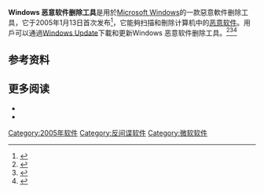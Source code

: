 {{Infobox software
| name = Windows 恶意软件删除工具<br>Malicious Software Removal Tool
| developer = [[微软|微软]]
| released = {{start date and age|2005|01|13|df=yes}}
| latest release version = 5.82
| latest release date = {{start date and age|2020|05|12|df=yes}}
| operating system = [[Windows_7|Windows 7]]及後續版本
| platform = 
| size = 131.0 [[百萬位元組|百萬位元組]]
| language = 
| genre = [[杀毒软件|杀毒软件]]
| license = [[免費軟體|免費軟體]]
}}  
'''Windows 恶意软件删除工具'''是用於[[Microsoft_Windows|Microsoft Windows]]的一款惡意軟件删除工具，它于2005年1月13日首次发布<ref name="MSRT download">{{Cite web|title=Windows Malicious Software Removal Tool: Progress Made, Trends Observed|url=http://www.microsoft.com/en-us/download/details.aspx?id=14591|accessdate={{date|2010-03-10}}|publisher=Microsoft|quote=Microsoft delivered the first version of the MSRT on January 13, 2005 in 24 languages to users of Windows 2000, Windows XP, and Windows Server 2003 computers.|archive-date=2022-01-20|archive-url=https://web.archive.org/web/20220120135737/http://www.microsoft.com/en-us/download/details.aspx?id=14591}}</ref>，它能夠扫描和刪除计算机中的[[恶意软件|恶意软件]]。用戶可以通過[[Windows_Update|Windows Update]]下載和更新Windows 恶意软件删除工具。<ref name="ms-web-support1">{{Cite web|title=The Microsoft Windows Malicious Software Removal Tool helps remove specific, prevalent malicious software from computers that are running Windows 7, Windows Vista, Windows Server 2003, Windows Server 2008, Windows XP, or Windows 2000.|url=http://support.microsoft.com/kb/890830|accessdate={{date|2009-12-22}}|date={{date|December 8, 2009}}|work=Microsoft Support Center|publisher=Microsoft Corporation|archive-date=2013-05-14|archive-url=https://www.webcitation.org/6GbIVrLUB?url=http://support.microsoft.com/kb/890830|dead-url=no}}</ref><ref name="ms-web-download">{{Cite web|title=Download Details: Microsoft Windows Malicious Software Removal Tool (KB890830)|url=https://www.microsoft.com/en-us/download/details.aspx?id=16|accessdate={{date|2009-12-22}}|date={{date|2009-12-08}}|work=Microsoft Download Center|publisher=Microsoft Corporation|archive-date=2022-05-06|archive-url=https://web.archive.org/web/20220506150708/https://www.microsoft.com/en-us/download/details.aspx?id=16}}</ref><ref>{{Cite web|title=Windows IT Pro - "What's the Microsoft Windows Malicious Software Removal Tool?"|url=http://www.windowsitpro.com/Article/ArticleID/45410/45410.html|accessdate={{date|2006-07-05}}|author=Savill|first=John|year=2005|archiveurl=https://www.webcitation.org/6GbIXfgpg?url=http://windowsitpro.com/windows/q-whats-microsoft-windows-malicious-software-removal-tool|archivedate=2013-05-14|dead-url=yes}}</ref>
== 参考资料 ==
{{Reflist}}

== 更多阅读 ==
{{refbegin}}
* {{cite web
  |url = http://support.microsoft.com/kb/890830
  |title = The Microsoft Windows Malicious Software Removal Tool helps remove specific, prevalent malicious software from computers that are running Windows 7, Windows Vista, Windows Server 2003, Windows Server 2008, or Windows XP (Revision: 89.0)
  |work = Microsoft Support
  |publisher = Microsoft Corporation
  |date = 12 July 2011
  |accessdate = 13 July 2011
  |archive-date = 2013-05-14
  |archive-url = https://www.webcitation.org/6GbIVrLUB?url=http://support.microsoft.com/kb/890830
  |dead-url = no
  }}
* {{cite web
 |url         = http://blogs.computerworld.com/what_you_dont_know_about_the_windows_malicious_software_removal_tool
 |title       = What you don't know about the Windows Malicious Software Removal Tool
 |work        = Computerworld Blogs
 |publisher   = Computerworld Inc
 |date        = 6 February 2009
 |accessdate  = 13 July 2011
 |first       = Michael
 |last        = Horowitz
 |url-status  = dead
 |archiveurl  = https://web.archive.org/web/20110718182734/http://blogs.computerworld.com/what_you_dont_know_about_the_windows_malicious_software_removal_tool
 |archivedate = 2011-07-18
 |dead-url    = no
}}
{{refend}}
{{微软安全产品}}
[[Category:2005年软件|Category:2005年软件]]
[[Category:反间谍软件|Category:反间谍软件]]
[[Category:微软软件|Category:微软软件]]